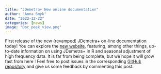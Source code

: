 ```yaml
---
title: "JDemetra+ New online documentation"
author: "Anna Smyk"
date: "2022-12-22"
categories: [news]
image: "Doc_peek_view.png"
---
```


First release of the new (revamped) JDemetra+ on-line documentation today! You can explore the [new website](https://jdemetra-new-documentation.netlify.app/), featuring, among other things, up-to-date information on using JDemetra+ in R and seasonal adjustment of high frequency data. It is far from being complete, but we hope it will grow fast from here ! Feel free to post issues in the corresponding [GitHub repository](https://github.com/annasmyk/JD_Quarto_Book) and give us some feedback by commenting this post.



